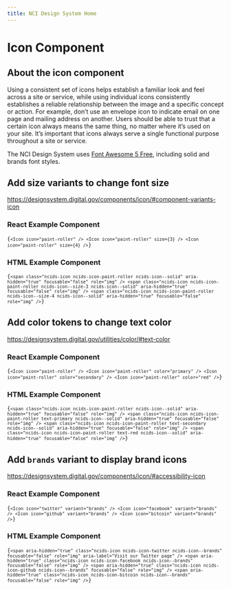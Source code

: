 ```yaml
---
title: NCI Design System Home
---
```



# Icon Component

<div className="display-flex flex-wrap flex-row flex-align-center margin-left-neg-2">
	<div className="margin-2">
		<Icon icon="search" size={4} color="base" />
	</div>
	<div className="margin-2">
		<Icon icon="spinner" size={4} color="base" />
	</div>
	<div className="margin-2">
		<Icon icon="exclamation-triangle" size={4} color="base" />
	</div>
	<div className="margin-2">
		<Icon icon="plus" size={4} color="base" />
	</div>
	<div className="margin-2">
		<Icon icon="bell" size={4} color="base" />
	</div>
	<div className="margin-2">
		<Icon icon="bars" size={4} color="base" />
	</div>
	<div className="margin-2">
		<Icon icon="times" size={4} color="base" />
	</div>
	<div className="margin-2">
		<Icon icon="smile" size={4} color="base" />
	</div>
	<div className="margin-2">
		<Icon icon="link" size={4} color="base" />
	</div>
	<div className="margin-2">
		<Icon icon="copyright" size={4} color="base" />
	</div>
	<div className="margin-2">
		<Icon icon="check" size={4} color="base" />
	</div>
	<div className="margin-2">
		<Icon icon="user-md" size={4} color="base" />
	</div>
	<div className="margin-2">
		<Icon icon="chevron-up" size={4} color="base" />
	</div>
	<div className="margin-2">
		<Icon icon="car-side" size={4} color="base" />
	</div>
	<div className="margin-2">
		<Icon icon="allergies" size={4} color="base" />
	</div>
	<div className="margin-2">
		<Icon icon="cut" size={4} color="base" />
	</div>
	<div className="margin-2">
		<Icon icon="virus" size={4} color="base" />
	</div>
	<div className="margin-2">
		<Icon icon="exclamation-circle" size={4} color="base" />
	</div>
	<div className="margin-2">
		<Icon icon="hand-point-right" size={4} color="base" />
	</div>
	<div className="margin-2">
		<Icon icon="cat" size={4} color="base" />
	</div>
	<div className="margin-2">
		<Icon icon="hospital" size={4} color="base" />
	</div>
	<div className="margin-2">
		<Icon icon="envelope" size={4} color="base" />
	</div>
</div>

## About the icon component

Using a consistent set of icons helps establish a familiar look and feel across a site or service, while using individual icons consistently establishes a reliable relationship between the image and a specific concept or action. For example, don’t use an envelope icon to indicate email on one page and mailing address on another. Users should be able to trust that a certain icon always means the same thing, no matter where it’s used on your site. It’s important that icons always serve a single functional purpose throughout a site or service.

The NCI Design System uses [Font Awesome 5 Free](https://fontawesome.com/v5.15/icons?d=listing&p=2&s=brands,solid&m=free), including solid and brands font styles.

## Add size variants to change font size

https://designsystem.digital.gov/components/icon/#component-variants-icon

<Tabs label="code">

<TabItem displayText="React" id="react">

<h3>React Example Component</h3>
<Icon icon="paint-roller" />
<Icon icon="paint-roller" size={3} />
<Icon icon="paint-roller" size={4} />

<Code className="jsx">{`
<Icon icon="paint-roller" />
<Icon icon="paint-roller" size={3} />
<Icon icon="paint-roller" size={4} />
`}</Code>

</TabItem>
<TabItem displayText="HTML" id="html">

<h3>HTML Example Component</h3>
<Icon icon="paint-roller" />
<Icon icon="paint-roller" size={3} />
<Icon icon="paint-roller" size={4} />

<Code className="html">{`
<span
  class="ncids-icon ncids-icon-paint-roller ncids-icon--solid"
  aria-hidden="true"
  focusable="false"
  role="img"
/>
<span
  class="ncids-icon ncids-icon-paint-roller ncids-icon--size-3 ncids-icon--solid"
  aria-hidden="true"
  focusable="false"
  role="img"
/>
<span
  class="ncids-icon ncids-icon-paint-roller ncids-icon--size-4 ncids-icon--solid"
  aria-hidden="true"
  focusable="false"
  role="img"
/>
`}</Code>

</TabItem>

</Tabs>

## Add color tokens to change text color

https://designsystem.digital.gov/utilities/color/#text-color

<Tabs label="code">

<TabItem displayText="React" id="react">

<h3>React Example Component</h3>
<Icon icon="paint-roller" />
<Icon icon="paint-roller" color="primary" />
<Icon icon="paint-roller" color="secondary" />
<Icon icon="paint-roller" color="red" />

<Code className="jsx">{`
<Icon icon="paint-roller" />
<Icon icon="paint-roller" color="primary" />
<Icon icon="paint-roller" color="secondary" />
<Icon icon="paint-roller" color="red" />
`}</Code>

</TabItem>
<TabItem displayText="HTML" id="html">

<h3>HTML Example Component</h3>
<Icon icon="paint-roller" />
<Icon icon="paint-roller" color="primary" />
<Icon icon="paint-roller" color="secondary" />
<Icon icon="paint-roller" color="red" />

<Code className="html">{`
<span
  class="ncids-icon ncids-icon-paint-roller ncids-icon--solid"
  aria-hidden="true"
  focusable="false"
  role="img"
/>
<span
  class="ncids-icon ncids-icon-paint-roller text-primary ncids-icon--solid"
  aria-hidden="true"
  focusable="false"
  role="img"
/>
<span
  class="ncids-icon ncids-icon-paint-roller text-secondary ncids-icon--solid"
  aria-hidden="true"
  focusable="false"
  role="img"
/>
<span
  class="ncids-icon ncids-icon-paint-roller text-red ncids-icon--solid"
  aria-hidden="true"
  focusable="false"
  role="img"
/>
`}</Code>

</TabItem>

</Tabs>

## Add `brands` variant to display brand icons

https://designsystem.digital.gov/components/icon/#accessibility-icon

<Tabs label="code">

<TabItem displayText="React" id="react">

<h3>React Example Component</h3>
<Icon icon="twitter" variant="brands" aria-label="Visit our Twitter page" />
<Icon icon="facebook" variant="brands" />
<Icon icon="github" variant="brands" />
<Icon icon="bitcoin" variant="brands" />

<Code className="jsx">{`
<Icon icon="twitter" variant="brands" />
<Icon icon="facebook" variant="brands" />
<Icon icon="github" variant="brands" />
<Icon icon="bitcoin" variant="brands" />
`}</Code>

</TabItem>
<TabItem displayText="HTML" id="html">

<h3>HTML Example Component</h3>
<Icon icon="twitter" variant="brands" />
<Icon icon="facebook" variant="brands" />
<Icon icon="github" variant="brands" />
<Icon icon="bitcoin" variant="brands" />

<Code className="html">{`
<span
  aria-hidden="true"
  class="ncids-icon ncids-icon-twitter ncids-icon--brands"
  focusable="false"
  role="img"
  aria-label="Visit our Twitter page"
/>
<span
  aria-hidden="true"
  class="ncids-icon ncids-icon-facebook ncids-icon--brands"
  focusable="false"
  role="img"
/>
<span
  aria-hidden="true"
  class="ncids-icon ncids-icon-github ncids-icon--brands"
  focusable="false"
  role="img"
/>
<span
  aria-hidden="true"
  class="ncids-icon ncids-icon-bitcoin ncids-icon--brands"
  focusable="false"
  role="img"
/>
`}</Code>

</TabItem>

</Tabs>
